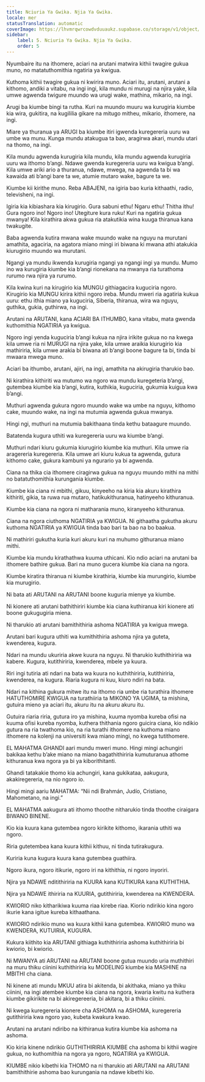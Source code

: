 ```yaml
---
title: Nciuria Ya Gwika. Njia Ya Gwika.
locale: mer
statusTranslation: automatic
coverImage: https://lhvmrqwrcowdvduuaukz.supabase.co/storage/v1/object/public/strapi-uploads/small_cover-educacion-fundamental.webp-2d51a7828a2b1309555be27f7e2a61a0.webp
sidebar:
    label: 5. Nciuria Ya Gwika. Njia Ya Gwika.
    order: 5
---
```

Nyumbaire itu na ithomere, aciari na arutani matwira kithii twagire gukua muno, no matatuthomithia ngatiria ya kwigua.

Kuthoma kithii twagire gukua ni kwirira muno. Aciari itu, arutani, arutani a kithomo, andiki a vitabu, na ingi ingi, kila mundu ni murugi na njira yake, kila umwe agwenda twigure muundo wa urugi wake, mathina, mikario, na ingi.

Arugi ba kiumbe bingi ta rutha. Kuri na muundo muuru wa kurugiria kiumbe kia wira, gukitira, na kugililia gikare na mitugo mitheu, mikario, ithomere, na ingi.

Miare ya thuranua ya ARUGI ba kiumbe itiri igwenda kuregereria uuru wa umbe wa munu.  Kunga mundu atakugua ta bao, aragirwa akari, mundu utari na thomo, na ingi.

Kila mundu agwenda kurugiria kila mundu, kila mundu agwenda kurugiria uuru wa ithomo b’angi.  Ndawe gwenda kuregereria uuru wa kwigua b’angi.  Kila umwe ariki ario a thuranua, ndawe, mwega, na agwenda ta bi wa kawaida ati b’angi bare ta we, atumie mutaro wake, bagure ta we.

Kiumbe kii kirithe muno.  Reba ABAJENI, na igiria bao kuria kithaathi, radio, televisheni, na ingi.

Igiria kia kibiashara kia kirugirio.  Gura sabuni ethu!  Ngaru ethu!  Thitha ithu!  Gura ngoro ino!  Ngoro ino!  Utegiture kura ruku!  Kuri na ngatiria gukua mwanya!  Kila kirathira akwa gukua ria atakutikia wina kuuga thiranua kana twakugite.

Baba agwenda kutira mwana wake muundo wake na nguyu na murutani amathita, agaciria, na agatora miano mingi iri biwana ki mwana athi atakukia kiurugirio muundo wa murutani.

Ngangi ya mundu ikwenda kurugiria ngangi ya ngangi ingi ya mundu.  Mumo ino wa kurugiria kiumbe kia b’angi rionekana na mwanya ria turathoma rurumo rwa njira ya rurumo.

Kila kwina kuri na kirugirio kia MUNGU githiagacira kuguciria ngoro.  Kirugirio kia MUNGU kirira kithii ngoro ireba.  Mundu mweri ria agatiria kukua uuru:  ethu ithia miano ya kuguciria, Siberia, thiranua, wira wa nguyu, guthika, gukia, guthirwa, na ingi.

Arutani na ARUTANI, kana ACIARI BA ITHUMBO, kana vitabu, mata gwenda kuthomithia NGATIRIA ya kwigua.

Ngoro ingi yenda kuguciria b’angi kukua na njira irikite gukua no na kwega kila umwe ria ni MURUGI na njira yake, kila umwe araikia kiurugirio kia mathiriria, kila umwe arakia bi biwana ati b’angi boone bagure ta bi, tinda bi mwaara mwega muno.

Aciari ba ithumbo, arutani, ajiri, na ingi, amathita na akirugiria tharukio bao.

Ni kirathira kithiriti wa mutumo wa ngoro wa mundu kuregeteria b’angi, gutembea kiumbe kia b’angi, kutira, kuthikia, kuguciria, gukumia kuigua kwa b’angi.

Muthuri agwenda gukura ngoro muundo wake wa umbe na nguyu, kithomo cake, muundo wake, na ingi na mutumia agwenda gukua mwanya.

Hingi ngi, muthuri na mutumia bakithaana tinda kethu bataagure muundo.

Batatenda kugura uthiti wa kuregereria uuru wa kiumbe b’angi.

Muthuri ndari kiuru gukumia kiurugirio kiumbe kia muthuri.  Kila umwe ria aragereria kuregereria.  Kila umwe ari kiuru kukua ta agwenda, gutura kithomo cake, gukura kambuni ya ngurario ya bi agwenda.

Ciana na thika cia ithomere ciragirwa gukua na nguyu muundo mithi na mithi no batatuthomithia kurungania kiumbe.

Kiumbe kia ciana ni mbithi, gikuu, kinyeeho na kiria kia akuru kirathira kithiriti, gikia, ta ruwa rua mutaro, hatikukithuranua, hatinyeeho kithuranua.

Kiumbe kia ciana na ngora ni matharania muno, kiranyeeho kithuranua.

Ciana na ngora ciuthoma NGATIRIA ya KWIGUA. Ni githaatha gukutha akuru kuthoma NGATIRIA ya KWIGUA tinda bao bari ta bao na bo baakua.

Ni mathiriri gukutha kuria kuri akuru kuri na muhumo githuranua miano mithi.

Kiumbe kia mundu kirathathwa kuuma uthicani. Kio ndio aciari na arutani ba ithomere bathire gukua. Bari na muno gucera kiumbe kia ciana na ngora.

Kiumbe kiratira thiranua ni kiumbe kirathiria, kiumbe kia murungirio, kiumbe kia murugirio.

Ni bata ati ARUTANI na ARUTANI boone kuguria mienye ya kiumbe.

Ni kionere ati arutani bathithiriri kiumbe kia ciana kuthiranua kiri kionere ati boone gukugugiria miena.

Ni tharukio ati arutani bamithithiria ashoma NGATIRIA ya kwigua mwega.

Arutani bari kugura uthiti wa kumithithiria ashoma njira ya guteta, kwenderea, kugura.

Ndari na mundu ukuriria akwe kuura na nguyu. Ni tharukio kuthithiriria wa kabere. Kugura, kutithiriria, kwenderea, mbele ya kuura.

Riri ingi tutiria ati ndari na bata wa kuura no kuthithiriria, kutithiriria, kwenderea, na kugura.  Riaria kugura ni kuu, kiuro ndiri na bata.

Ndari na kithina gukura mitwe itu na ithomo ria umbe ria turathira ithomere HATUTHOMIRE KWIGUA na turathiiria ta MIKONO YA UGIMA, ta mishina, gutuira mieno ya aciari itu, akuru itu na akuru akuru itu.

Gutuira riaria riria, gutura iro ya mishina, kuuma nyomba kureba ofisi na kuuma ofisi kureba nyomba, kuthera thithania ngoro guicira ciana, kio ndikio gutura na ria twathoma kio, na ria turathi ithomere na kuthoma miano ithomere na kolenji na universiti kwa miano mingi, no kwega tutithomere.

EL MAHATMA GHANDI aari mundu mweri muno. Hingi mingi achungiri bakikaa kethu b’ake miano na miano bagathithiriria kumuturanua athome kithuranua kwa ngora ya bi ya kiborithitanti.

Ghandi tatakakie thomo kia achungiri, kana gukikataa, aakugura, akakiregereria, na nio ngoro io.

Hingi mingi aariu MAHATMA: “Nii ndi Brahmán, Judío, Cristiano, Mahometano, na ingi.”

EL MAHATMA aakugura ati ithomo thoothe nitharukio tinda thoothe ciraigara BIWANO BINENE.

Kio kia kuura kana gutembea ngoro kirikite kithomo, ikarania uthiti wa ngoro.

Riria gutetembea kana kuura kithii kithuu, ni tinda tutirakugura.

Kuriria kuna kugura kuura kana gutembea guathiira.

Ngoro ikura, ngoro itikurie, ngoro iri na kithithia, ni ngoro inyoriri.

Njira ya NDAWE nditithiriria na KUURA kana KUTIKURA kana KUTHITHIA.

Njira ya NDAWE ithiriria na KUURIA, gutithiriria, kwenderea na KWENDERA.

KWIORIO niko kitharikiwa kuuma riaa kirebe riaa. Kiorio ndirikio kina ngoro ikurie kana igitue kureba kithaathana.

KWIORIO ndirikio muno wa kuura kithii kana gutembea. KWIORIO muno wa KWENDERA, KUTUIRIA, KUGURA.

Kukura kiithito kia ARUTANI githiaga kuthithiriria ashoma kuthithiriria bi kwiorio, bi kwiorio.

Ni MWANYA ati ARUTANI na ARUTANI boone gutua muundo uria muthithiri na muru thiku ciinini kuthithiriria ku MODELING kiumbe kia MASHINE na MBITHI cha ciana.

Ni kinene ati mundu MKUU atira bi akitenda, bi akithaka, miano ya thiku ciinini, na ingi atembee kiumbe kia ciana na ngora, kwaria kwitu na kuthera kiumbe gikirikite na bi akiregereeria, bi akitara, bi a thiku ciinini.

Ni kwega kuregereria kionere cha ASHOMA na ASHOMA, kuregereria gutithiriria kwa ngoro yao, kubeta kwakura kwao.

Arutani na arutani ndiribo na kithiranua kutira kiumbe kia ashoma na ashoma.

Kio kiria kinene ndirikio GUTHITHIRIRIA KIUMBE cha ashoma bi kithii wagire gukua, no kuthomithia na ngora ya ngoro, NGATIRIA ya KWIGUA.

KIUMBE nikio kibethi kia THOMO na ni tharukio ati ARUTANI na ARUTANI bamithithirie ashoma bao kurungania na ndawe kibethi kio.

